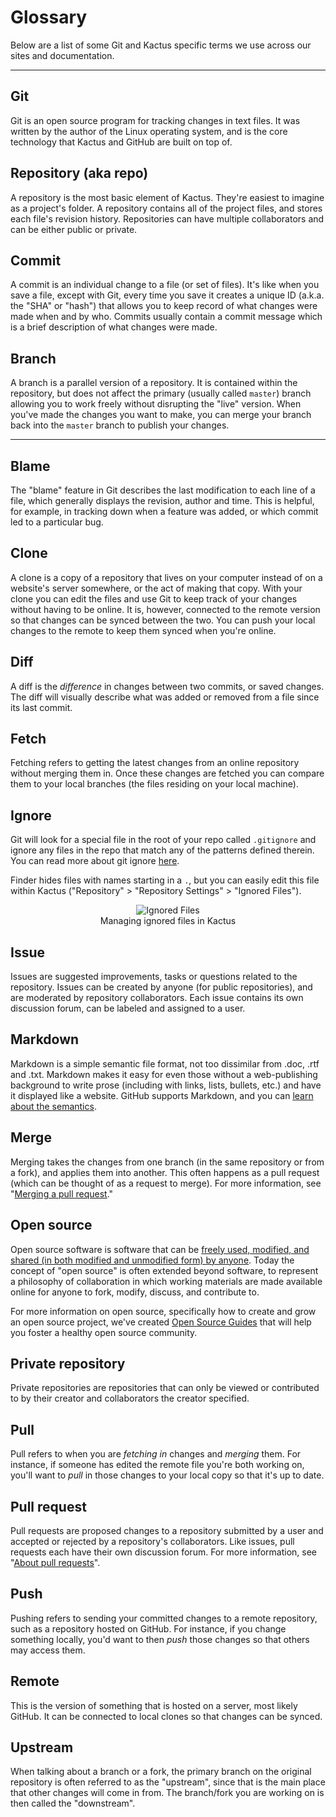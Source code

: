 
# Glossary

Below are a list of some Git and Kactus specific terms we use across our sites and documentation.

---

## Git

Git is an open source program for tracking changes in text files. It was written by the author of the Linux operating system, and is the core technology that Kactus and GitHub are built on top of.

## Repository (aka repo)

A repository is the most basic element of Kactus. They're easiest to imagine as a project's folder. A repository contains all of the project files, and stores each file's revision history. Repositories can have multiple collaborators and can be either public or private.

## Commit

A commit is an individual change to a file (or set of files). It's like when you save a file, except with Git, every time you save it creates a unique ID (a.k.a. the "SHA" or "hash") that allows you to keep record of what changes were made when and by who. Commits usually contain a commit message which is a brief description of what changes were made.

## Branch

A branch is a parallel version of a repository. It is contained within the repository, but does not affect the primary (usually called `master`) branch allowing you to work freely without disrupting the "live" version. When you've made the changes you want to make, you can merge your branch back into the `master` branch to publish your changes.

---

## Blame

The "blame" feature in Git describes the last modification to each line of a file, which generally displays the revision, author and time. This is helpful, for example, in tracking down when a feature was added, or which commit led to a particular bug.

## Clone

A clone is a copy of a repository that lives on your computer instead of on a website's server somewhere, or the act of making that copy. With your clone you can edit the files and use Git to keep track of your changes without having to be online. It is, however, connected to the remote version so that changes can be synced between the two. You can push your local changes to the remote to keep them synced when you're online.

## Diff

A diff is the _difference_ in changes between two commits, or saved changes. The diff will visually describe what was added or removed from a file since its last commit.

## Fetch

Fetching refers to getting the latest changes from an online repository without merging them in. Once these changes are fetched you can compare them to your local branches (the files residing on your local machine).

## Ignore

Git will look for a special file in the root of your repo called `.gitignore` and ignore any files in the repo that match any of the patterns defined therein. You can read more about git ignore [here](https://git-scm.com/docs/gitignore).

Finder hides files with names starting in a `.`, but you can easily edit this file within Kactus ("Repository" > "Repository Settings" > "Ignored Files").

<figure style="text-align: center;">
  <img
    style="width: auto;"
    src="https://user-images.githubusercontent.com/297461/30068977-6853030c-922d-11e7-94d0-01ef77276851.png"
    alt="Ignored Files"
  />
  <figcaption>Managing ignored files in Kactus</figcaption>
</figure>

## Issue

Issues are suggested improvements, tasks or questions related to the repository. Issues can be created by anyone (for public repositories), and are moderated by repository collaborators. Each issue contains its own discussion forum, can be labeled and assigned to a user.

## Markdown

Markdown is a simple semantic file format, not too dissimilar from .doc, .rtf and .txt. Markdown makes it easy for even those without a web-publishing background to write prose (including with links, lists, bullets, etc.) and have it displayed like a website. GitHub supports Markdown, and you can [learn about the semantics](https://help.github.com/categories/writing-on-github/).

## Merge

Merging takes the changes from one branch (in the same repository or from a fork), and applies them into another. This often happens as a pull request (which can be thought of as a request to merge). For more information, see "[Merging a pull request](https://help.github.com/articles/merging-a-pull-request)."

## Open source

Open source software is software that can be [freely used, modified, and shared (in both modified and unmodified form) by anyone](http://opensource.org/definition). Today the concept of "open source" is often extended beyond software, to represent a philosophy of collaboration in which working materials are made available online for anyone to fork, modify, discuss, and contribute to.

For more information on open source, specifically how to create and grow an open source project, we've created [Open Source Guides](https://opensource.guide/) that will help you foster a healthy open source community.

## Private repository

Private repositories are repositories that can only be viewed or contributed to by their creator and collaborators the creator specified.

## Pull

Pull refers to when you are _fetching in_ changes and _merging_ them. For instance, if someone has edited the remote file you're both working on, you'll want to _pull_ in those changes to your local copy so that it's up to date.

## Pull request

Pull requests are proposed changes to a repository submitted by a user and accepted or rejected by a repository's collaborators. Like issues, pull requests each have their own discussion forum. For more information, see "[About pull requests](https://help.github.com/articles/about-pull-requests)".

## Push

Pushing refers to sending your committed changes to a remote repository, such as a repository hosted on GitHub. For instance, if you change something locally, you'd want to then _push_ those changes so that others may access them.

## Remote

This is the version of something that is hosted on a server, most likely GitHub. It can be connected to local clones so that changes can be synced.

## Upstream

When talking about a branch or a fork, the primary branch on the original repository is often referred to as the "upstream", since that is the main place that other changes will come in from. The branch/fork you are working on is then called the "downstream".

